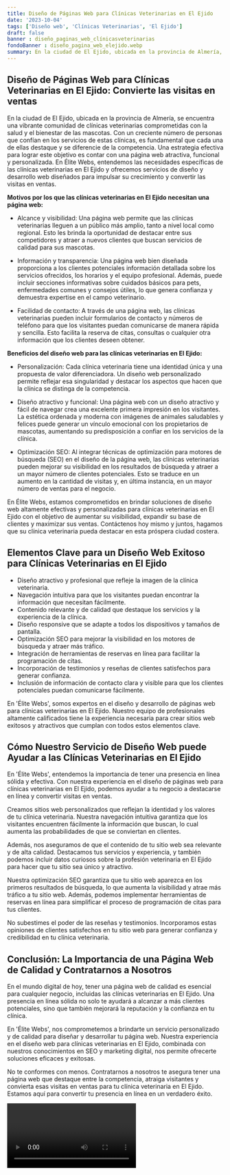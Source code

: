 ```yaml
---
title: Diseño de Páginas Web para Clínicas Veterinarias en El Ejido
date: '2023-10-04'
tags: ['Diseño web', 'Clínicas Veterinarias', 'El Ejido']
draft: false
banner : diseño_paginas_web_clínicasveterinarias
fondoBanner : diseño_pagina_web_elejido.webp
summary: En la ciudad de El Ejido, ubicada en la provincia de Almería, se encuentra una vibrante comunidad de clínicas veterinarias comprometidas con la salud y el bienestar de las mascotas. Con un creciente número de personas que confían en los servicios de estas clínicas, es fundamental que cada una de ellas destaque y se diferencie de la competencia. Una estrategia efectiva para lograr este objetivo es contar con una página web atractiva, funcional y personalizada. En Élite Webs, entendemos las necesidades específicas de las clínicas veterinarias en El Ejido y ofrecemos servicios de diseño y desarrollo web diseñados para impulsar su crecimiento y convertir las visitas en ventas.
---
```


## Diseño de Páginas Web para Clínicas Veterinarias en El Ejido: Convierte las visitas en ventas

En la ciudad de El Ejido, ubicada en la provincia de Almería, se encuentra una vibrante comunidad de clínicas veterinarias comprometidas con la salud y el bienestar de las mascotas. Con un creciente número de personas que confían en los servicios de estas clínicas, es fundamental que cada una de ellas destaque y se diferencie de la competencia. Una estrategia efectiva para lograr este objetivo es contar con una página web atractiva, funcional y personalizada. En Élite Webs, entendemos las necesidades específicas de las clínicas veterinarias en El Ejido y ofrecemos servicios de diseño y desarrollo web diseñados para impulsar su crecimiento y convertir las visitas en ventas.

**Motivos por los que las clínicas veterinarias en El Ejido necesitan una página web:**

- Alcance y visibilidad: Una página web permite que las clínicas veterinarias lleguen a un público más amplio, tanto a nivel local como regional. Esto les brinda la oportunidad de destacar entre sus competidores y atraer a nuevos clientes que buscan servicios de calidad para sus mascotas.

- Información y transparencia: Una página web bien diseñada proporciona a los clientes potenciales información detallada sobre los servicios ofrecidos, los horarios y el equipo profesional. Además, puede incluir secciones informativas sobre cuidados básicos para pets, enfermedades comunes y consejos útiles, lo que genera confianza y demuestra expertise en el campo veterinario.

- Facilidad de contacto: A través de una página web, las clínicas veterinarias pueden incluir formularios de contacto y números de teléfono para que los visitantes puedan comunicarse de manera rápida y sencilla. Esto facilita la reserva de citas, consultas o cualquier otra información que los clientes deseen obtener.

**Beneficios del diseño web para las clínicas veterinarias en El Ejido:**

- Personalización: Cada clínica veterinaria tiene una identidad única y una propuesta de valor diferenciadora. Un diseño web personalizado permite reflejar esa singularidad y destacar los aspectos que hacen que la clínica se distinga de la competencia.

- Diseño atractivo y funcional: Una página web con un diseño atractivo y fácil de navegar crea una excelente primera impresión en los visitantes. La estética ordenada y moderna con imágenes de animales saludables y felices puede generar un vínculo emocional con los propietarios de mascotas, aumentando su predisposición a confiar en los servicios de la clínica.

- Optimización SEO: Al integrar técnicas de optimización para motores de búsqueda (SEO) en el diseño de la página web, las clínicas veterinarias pueden mejorar su visibilidad en los resultados de búsqueda y atraer a un mayor número de clientes potenciales. Esto se traduce en un aumento en la cantidad de visitas y, en última instancia, en un mayor número de ventas para el negocio.

En Élite Webs, estamos comprometidos en brindar soluciones de diseño web altamente efectivas y personalizadas para clínicas veterinarias en El Ejido con el objetivo de aumentar su visibilidad, expandir su base de clientes y maximizar sus ventas. Contáctenos hoy mismo y juntos, hagamos que su clínica veterinaria pueda destacar en esta próspera ciudad costera.

<GifSeo />

<Cta />

## Elementos Clave para un Diseño Web Exitoso para Clínicas Veterinarias en El Ejido

- Diseño atractivo y profesional que refleje la imagen de la clínica veterinaria.
- Navegación intuitiva para que los visitantes puedan encontrar la información que necesitan fácilmente.
- Contenido relevante y de calidad que destaque los servicios y la experiencia de la clínica.
- Diseño responsive que se adapte a todos los dispositivos y tamaños de pantalla.
- Optimización SEO para mejorar la visibilidad en los motores de búsqueda y atraer más tráfico.
- Integración de herramientas de reservas en línea para facilitar la programación de citas.
- Incorporación de testimonios y reseñas de clientes satisfechos para generar confianza.
- Inclusión de información de contacto clara y visible para que los clientes potenciales puedan comunicarse fácilmente.

En 'Élite Webs', somos expertos en el diseño y desarrollo de páginas web para clínicas veterinarias en El Ejido. Nuestro equipo de profesionales altamente calificados tiene la experiencia necesaria para crear sitios web exitosos y atractivos que cumplan con todos estos elementos clave.

## Cómo Nuestro Servicio de Diseño Web puede Ayudar a las Clínicas Veterinarias en El Ejido

En 'Élite Webs', entendemos la importancia de tener una presencia en línea sólida y efectiva. Con nuestra experiencia en el diseño de páginas web para clínicas veterinarias en El Ejido, podemos ayudar a tu negocio a destacarse en línea y convertir visitas en ventas.

Creamos sitios web personalizados que reflejan la identidad y los valores de tu clínica veterinaria. Nuestra navegación intuitiva garantiza que los visitantes encuentren fácilmente la información que buscan, lo cual aumenta las probabilidades de que se conviertan en clientes.

Además, nos aseguramos de que el contenido de tu sitio web sea relevante y de alta calidad. Destacamos tus servicios y experiencia, y también podemos incluir datos curiosos sobre la profesión veterinaria en El Ejido para hacer que tu sitio sea único y atractivo.

Nuestra optimización SEO garantiza que tu sitio web aparezca en los primeros resultados de búsqueda, lo que aumenta la visibilidad y atrae más tráfico a tu sitio web. Además, podemos implementar herramientas de reservas en línea para simplificar el proceso de programación de citas para tus clientes.

No subestimes el poder de las reseñas y testimonios. Incorporamos estas opiniones de clientes satisfechos en tu sitio web para generar confianza y credibilidad en tu clínica veterinaria.

## Conclusión: La Importancia de una Página Web de Calidad y Contratarnos a Nosotros

En el mundo digital de hoy, tener una página web de calidad es esencial para cualquier negocio, incluidas las clínicas veterinarias en El Ejido. Una presencia en línea sólida no solo te ayudará a alcanzar a más clientes potenciales, sino que también mejorará la reputación y la confianza en tu clínica.

En 'Élite Webs', nos comprometemos a brindarte un servicio personalizado y de calidad para diseñar y desarrollar tu página web. Nuestra experiencia en el diseño web para clínicas veterinarias en El Ejido, combinada con nuestros conocimientos en SEO y marketing digital, nos permite ofrecerte soluciones eficaces y exitosas.

No te conformes con menos. Contratarnos a nosotros te asegura tener una página web que destaque entre la competencia, atraiga visitantes y convierta esas visitas en ventas para tu clínica veterinaria en El Ejido. Estamos aquí para convertir tu presencia en línea en un verdadero éxito.

<Video />

<CtaBot job='Clínicas Veterinarias' city='El Ejido'/>

<Gmaps query='El Ejido+españa+maps' />